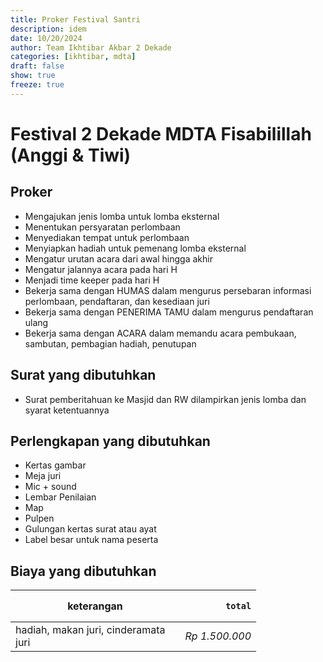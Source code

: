 ```yaml
---
title: Proker Festival Santri
description: idem
date: 10/20/2024
author: Team Ikhtibar Akbar 2 Dekade
categories: [ikhtibar, mdta]
draft: false
show: true
freeze: true
---
```


# Festival 2 Dekade MDTA Fisabilillah (Anggi & Tiwi)

## Proker

- Mengajukan jenis lomba untuk lomba eksternal
- Menentukan persyaratan perlombaan
- Menyediakan tempat untuk perlombaan
- Menyiapkan hadiah untuk pemenang lomba eksternal
- Mengatur urutan acara dari awal hingga akhir
- Mengatur jalannya acara pada hari H
- Menjadi time keeper pada hari H
- Bekerja sama dengan HUMAS dalam mengurus persebaran informasi perlombaan, pendaftaran, dan kesediaan juri
- Bekerja sama dengan PENERIMA TAMU dalam mengurus pendaftaran ulang
- Bekerja sama dengan ACARA dalam memandu acara pembukaan, sambutan, pembagian hadiah, penutupan

## Surat yang dibutuhkan

- Surat pemberitahuan ke Masjid dan RW dilampirkan jenis lomba dan syarat ketentuannya

## Perlengkapan yang dibutuhkan

- Kertas gambar
- Meja juri
- Mic + sound
- Lembar Penilaian
- Map
- Pulpen
- Gulungan kertas surat atau ayat
- Label besar untuk nama peserta

## Biaya yang dibutuhkan

+--------------------------------------+----------------+
| keterangan                           |          total |
+======================================+===============:+
| hadiah, makan juri, cinderamata juri | *Rp 1.500.000* |
+--------------------------------------+----------------+
